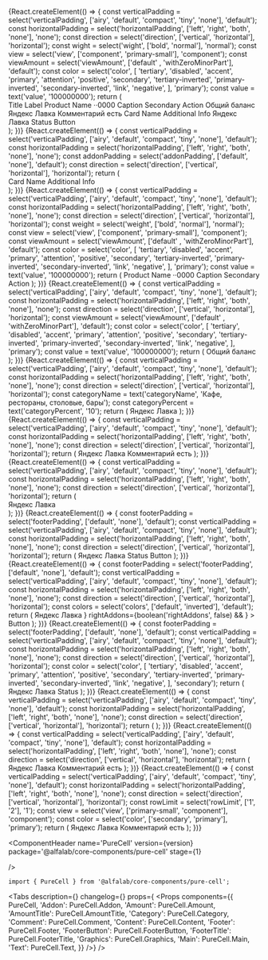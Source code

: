 



<Meta
    title='Компоненты/PureCell'
    component={PureCell}
/>


<!-- Canvas -->

<Story name='PureCell'>
    {React.createElement(() => {
    const verticalPadding = select('verticalPadding', ['airy', 'default', 'compact', 'tiny', 'none'], 'default');
    const horizontalPadding = select('horizontalPadding', ['left', 'right', 'both', 'none'], 'none');
    const direction = select('direction', ['vertical', 'horizontal'], 'horizontal');
        const wight = select('wight', ['bold', 'normal'], 'normal');
    const view = select('view', ['component', 'primary-small'], 'component');
    const viewAmount = select('viewAmount', ['default' , 'withZeroMinorPart'], 'default');
    const color = select('color', 
    [
    'tertiary',
    'disabled',
    'accent',
    'primary',
    'attention',
    'positive',
    'secondary',
    'tertiary-inverted',
    'primary-inverted',
    'secondary-inverted',
    'link',
    'negative',
    ], 'primary');
    const value = text('value', '100000000');
    return (
        <div style={{
                display: 'flex', justifyContent: 'space-around'
            }}>
        <div style={{
                display: 'flex', gap: '20px', flexWrap: 'nowrap', flexDirection: 'column'
            }}>
        <PureCell href={ text('href', '') } verticalPadding={ verticalPadding } horizontalPadding={ horizontalPadding } direction={ direction }>
            <PureCell.Graphics>
                <StarMIcon />
            </PureCell.Graphics>
            <PureCell.Content>
                <PureCell.Main>
                    <PureCell.Text color="primary" view="component">
                        Title
                    </PureCell.Text>
                    <PureCell.Text color="secondary" view="primary-small">
                        Label
                    </PureCell.Text>
                </PureCell.Main>
            </PureCell.Content>
        </PureCell>
        <PureCell href={ text('href', '') } verticalPadding={ verticalPadding } horizontalPadding={ horizontalPadding } direction={ direction }>
            <PureCell.Content>
            <PureCell.Main>
                <PureCell.Text color="secondary" view="primary-small">
                    Product Name ··0000
                </PureCell.Text>
                <PureCell.Amount 
                amount={ { view: viewAmount, value: value, minorUnits: 100, currency: 'RUR' } } 
                wight={ wight } color={ color } view={ view }/>
            </PureCell.Main>
            <PureCell.Footer>
                <Typography.Text color="secondary" view="primary-small">
                    Caption Secondary
                </Typography.Text>
                <PureCell.FooterButton>Action</PureCell.FooterButton>
            </PureCell.Footer>
        </PureCell.Content>
        </PureCell>
        <PureCell href={ text('href', '') } verticalPadding={ verticalPadding } horizontalPadding={ horizontalPadding } direction={ direction }>
            <PureCell.Content>
                <PureCell.Main>
                    <PureCell.Text color="secondary" view="primary-small">
                        Общий баланс
                    </PureCell.Text>
                    <PureCell.AmountTitle
                        amount={ { view: viewAmount, value: value, minorUnits: 100, currency: 'RUR' } } 
                        color={ color }
                    />
                </PureCell.Main>
                <PureCell.Addon verticalAlign="center">
                    <ChevronForwardMIcon />
                </PureCell.Addon>
            </PureCell.Content>
        </PureCell>
        </div>
        <div style={{
                display: 'flex', gap: '20px', flexWrap: 'nowrap', flexDirection: 'column'
            }}>
        <PureCell href={ text('href', '') } verticalPadding={ verticalPadding } horizontalPadding={ horizontalPadding } direction={ direction }>
            <PureCell.Content>
                <PureCell.Main>
                    <PureCell.Text color="primary" view="component" rowLimit={ 1 }>
                        Яндекс Лавка
                    </PureCell.Text>
                    <PureCell.Category
                        categoryName='Кафе, рестораны, столовые, бары'
                        categoryPercent={ 10 }
                    />
                </PureCell.Main>
                <PureCell.Footer>
                    <PureCell.Comment>Комментарий есть</PureCell.Comment>
                </PureCell.Footer>
            </PureCell.Content>
        </PureCell>
        <PureCell href={ text('href', '') } verticalPadding={ verticalPadding } horizontalPadding={ horizontalPadding } direction={ direction }>
            <PureCell.Graphics>
                <Circle />
            </PureCell.Graphics>
            <PureCell.Content>
                <PureCell.Main>
                    <PureCell.Text color="primary" view="component">
                        Card Name
                    </PureCell.Text>
                    <PureCell.Text color="secondary" view="primary-small">
                        Additional Info
                    </PureCell.Text>
                </PureCell.Main>
                <PureCell.Addon verticalAlign="center">
                    <InformationCircleMIcon  style={{color: '#c5c5c7'}}/>
                </PureCell.Addon>
            </PureCell.Content>
        </PureCell>
        <PureCell href={ text('href', '') } verticalPadding={ verticalPadding } horizontalPadding={ horizontalPadding } direction={ direction }>
            <PureCell.Graphics>
                <Circle/>
            </PureCell.Graphics>
            <PureCell.Content>
                <PureCell.Main>
                    <PureCell.Text color="primary" view="component" rowLimit={ 1 }>
                        Яндекс Лавка
                    </PureCell.Text>
                    <PureCell.Category
                        categoryName="Кафе, рестораны, столовые, бары"
                        categoryPercent={ 10 }
                    />
                </PureCell.Main>
                <PureCell.Footer>
                    <PureCell.FooterTitle>Status</PureCell.FooterTitle>
                    <PureCell.FooterButton>Button</PureCell.FooterButton>
                </PureCell.Footer>
            </PureCell.Content>
        </PureCell>
        </div>
        </div>
    );
    })}
</Story>

<Story name='PureCell.Addon'>
    {React.createElement(() => {
    const verticalPadding = select('verticalPadding', ['airy', 'default', 'compact', 'tiny', 'none'], 'default');
    const horizontalPadding = select('horizontalPadding', ['left', 'right', 'both', 'none'], 'none');
    const addonPadding = select('addonPadding', ['default', 'none'], 'default');
    const direction = select('direction', ['vertical', 'horizontal'], 'horizontal');
    return (
        <div style={{
                width: '400px',
            }}>
        <PureCell href={ text('href', '') } verticalPadding={ verticalPadding } horizontalPadding={ horizontalPadding } direction={ direction }>
            <PureCell.Graphics>
                <Circle />
            </PureCell.Graphics>
            <PureCell.Content>
                        <PureCell.Main>
                            <PureCell.Text color="primary" view="component">
                                Card Name
                            </PureCell.Text>
                            <PureCell.Text color="secondary" view="primary-small">
                                Additional Info
                            </PureCell.Text>
                        </PureCell.Main>
                        <PureCell.Addon verticalAlign="center" addonPadding={addonPadding}>
                            <InformationCircleMIcon  style={{color: '#c5c5c7'}}/>
                        </PureCell.Addon>
                    </PureCell.Content>
        </PureCell>
        </div>
    );
    })}
</Story>

<Story name='PureCell.Amount'>
    {React.createElement(() => {
    const verticalPadding = select('verticalPadding', ['airy', 'default', 'compact', 'tiny', 'none'], 'default');
    const horizontalPadding = select('horizontalPadding', ['left', 'right', 'both', 'none'], 'none');    const direction = select('direction', ['vertical', 'horizontal'], 'horizontal');
    const weight = select('weight', ['bold', 'normal'], 'normal');
    const view = select('view', ['component', 'primary-small'], 'component');
    const viewAmount = select('viewAmount', ['default' , 'withZeroMinorPart'], 'default');
    const color = select('color', 
    [
    'tertiary',
    'disabled',
    'accent',
    'primary',
    'attention',
    'positive',
    'secondary',
    'tertiary-inverted',
    'primary-inverted',
    'secondary-inverted',
    'link',
    'negative',
    ], 'primary');
    const value = text('value', '100000000');
    return (
            <PureCell href={ text('href', '') } verticalPadding={ verticalPadding } horizontalPadding={ horizontalPadding } direction={ direction }>
                 <PureCell.Content>
                    <PureCell.Main>
                        <PureCell.Text color="secondary" view="primary-small">
                            Product Name ··0000
                        </PureCell.Text>
                        <PureCell.Amount 
                        amount={ { view: viewAmount, value: value, minorUnits: 100, currency: 'RUR' } } 
                        weight={ weight } color={ color } view={ view }/>
                    </PureCell.Main>
                    <PureCell.Footer>
                        <Typography.Text color="secondary" view="primary-small">
                            Caption Secondary
                        </Typography.Text>
                        <PureCell.FooterButton>Action</PureCell.FooterButton>
                    </PureCell.Footer>
                </PureCell.Content>
            </PureCell>
    );
    })}
</Story>

<Story name='PureCell.AmountTitle'>
    {React.createElement(() => {
    const verticalPadding = select('verticalPadding', ['airy', 'default', 'compact', 'tiny', 'none'], 'default');
    const horizontalPadding = select('horizontalPadding', ['left', 'right', 'both', 'none'], 'none');    const direction = select('direction', ['vertical', 'horizontal'], 'horizontal');
    const viewAmount = select('viewAmount', ['default' , 'withZeroMinorPart'], 'default');
    const color = select('color', 
    [
    'tertiary',
    'disabled',
    'accent',
    'primary',
    'attention',
    'positive',
    'secondary',
    'tertiary-inverted',
    'primary-inverted',
    'secondary-inverted',
    'link',
    'negative',
    ], 'primary');
    const value = text('value', '100000000');
    return (
            <PureCell href={ text('href', '') } verticalPadding={ verticalPadding } horizontalPadding={ horizontalPadding } direction={ direction }>
                <PureCell.Content>
                    <PureCell.Main>
                        <PureCell.Text color="secondary" view="primary-small">
                            Общий баланс
                        </PureCell.Text>
                        <PureCell.AmountTitle
                            amount={ { view: viewAmount, value: value, minorUnits: 100, currency: 'RUR' } } 
                         color={ color }
                        />
                    </PureCell.Main>
                    <PureCell.Addon verticalAlign="center">
                        <ChevronForwardMIcon />
                    </PureCell.Addon>
                </PureCell.Content>
            </PureCell>
    );
    })}
</Story>

<Story name='PureCell.Category'>
    {React.createElement(() => {
    const verticalPadding = select('verticalPadding', ['airy', 'default', 'compact', 'tiny', 'none'], 'default');
    const horizontalPadding = select('horizontalPadding', ['left', 'right', 'both', 'none'], 'none');    const direction = select('direction', ['vertical', 'horizontal'], 'horizontal');
    const categoryName = text('categoryName', 'Кафе, рестораны, столовые, бары');
    const categoryPercent = text('categoryPercent', '10');
    return (
            <PureCell href={ text('href', '') } verticalPadding={ verticalPadding } horizontalPadding={ horizontalPadding } direction={ direction }>
                <PureCell.Graphics>
                    <Circle />
                </PureCell.Graphics>
                <PureCell.Content>
                    <PureCell.Main>
                        <PureCell.Text color="primary" view="component" rowLimit={ 1 }>
                            Яндекс Лавка
                        </PureCell.Text>
                        <PureCell.Category
                            categoryName={ categoryName }
                            categoryPercent={ categoryPercent }
                        />
                    </PureCell.Main>
                </PureCell.Content>
            </PureCell>
    );
    })}
</Story>

<Story name='PureCell.Comment'>
    {React.createElement(() => {
    const verticalPadding = select('verticalPadding', ['airy', 'default', 'compact', 'tiny', 'none'], 'default');
    const horizontalPadding = select('horizontalPadding', ['left', 'right', 'both', 'none'], 'none');    const direction = select('direction', ['vertical', 'horizontal'], 'horizontal');
    return (
            <PureCell href={ text('href', '') } verticalPadding={ verticalPadding } horizontalPadding={ horizontalPadding } direction={ direction }>
                <PureCell.Content>
                    <PureCell.Main>
                        <PureCell.Text color="primary" view="component" rowLimit={ 1 }>
                            Яндекс Лавка
                        </PureCell.Text>
                        <PureCell.Category
                            categoryName='Кафе, рестораны, столовые, бары'
                            categoryPercent={ 10 }
                        />
                    </PureCell.Main>
                    <PureCell.Footer>
                        <PureCell.Comment>Комментарий есть</PureCell.Comment>
                    </PureCell.Footer>
                </PureCell.Content>
            </PureCell>
    );
    })}
</Story>

<Story name='PureCell.Content'>
    {React.createElement(() => {
    const verticalPadding = select('verticalPadding', ['airy', 'default', 'compact', 'tiny', 'none'], 'default');
    const horizontalPadding = select('horizontalPadding', ['left', 'right', 'both', 'none'], 'none');    const direction = select('direction', ['vertical', 'horizontal'], 'horizontal');
    return (
        <div style={{
                width: '400px',
            }}>
            <PureCell href={ text('href', '') } verticalPadding={ verticalPadding } horizontalPadding={ horizontalPadding } direction={ direction }>
                <PureCell.Graphics>
                    <Circle  />
                </PureCell.Graphics>
                <PureCell.Content>
                    <PureCell.Main>
                        <PureCell.Text color="primary" view="component" rowLimit={ 1 }>
                            Яндекс Лавка
                        </PureCell.Text>
                        <PureCell.Category
                            categoryName="Кафе, рестораны, столовые, бары"
                            categoryPercent={ 10 }
                        />
                    </PureCell.Main>
                    <PureCell.Addon>
                        <InformationCircleMIcon/>
                    </PureCell.Addon>
                </PureCell.Content>
            </PureCell>
        </div>
    );
    })}
</Story>

<Story name='PureCell.Footer'>
    {React.createElement(() => {
    const footerPadding = select('footerPadding', ['default', 'none'], 'default');
    const verticalPadding = select('verticalPadding', ['airy', 'default', 'compact', 'tiny', 'none'], 'default');
    const horizontalPadding = select('horizontalPadding', ['left', 'right', 'both', 'none'], 'none');    const direction = select('direction', ['vertical', 'horizontal'], 'horizontal');
    return (
            <PureCell href={ text('href', '') } verticalPadding={ verticalPadding } horizontalPadding={ horizontalPadding } direction={ direction }>
                <PureCell.Graphics>
                    <Circle/>
                </PureCell.Graphics>
                <PureCell.Content>
                    <PureCell.Main>
                        <PureCell.Text color="primary" view="component" rowLimit={ 1 }>
                            Яндекс Лавка
                        </PureCell.Text>
                        <PureCell.Category
                            categoryName="Кафе, рестораны, столовые, бары"
                            categoryPercent={ 10 }
                        />
                    </PureCell.Main>
                    <PureCell.Footer footerPadding={footerPadding}>
                        <PureCell.FooterTitle>Status</PureCell.FooterTitle>
                        <PureCell.FooterButton>Button</PureCell.FooterButton>
                    </PureCell.Footer>
                </PureCell.Content>
            </PureCell>
    );
    })}
</Story>

<Story name='PureCell.FooterButton'>
    {React.createElement(() => {
    const footerPadding = select('footerPadding', ['default', 'none'], 'default');
    const verticalPadding = select('verticalPadding', ['airy', 'default', 'compact', 'tiny', 'none'], 'default');
    const horizontalPadding = select('horizontalPadding', ['left', 'right', 'both', 'none'], 'none');    const direction = select('direction', ['vertical', 'horizontal'], 'horizontal');
    const colors = select('colors', ['default', 'inverted'], 'default');
    return (
            <PureCell href={ text('href', '') } verticalPadding={ verticalPadding } horizontalPadding={ horizontalPadding } direction={ direction }>
                <PureCell.Content>
                    <PureCell.Main>
                        <PureCell.Text color="primary" view="component" rowLimit={ 1 }>
                            Яндекс Лавка
                        </PureCell.Text>
                        <PureCell.Category
                            categoryName="Кафе, рестораны, столовые, бары"
                            categoryPercent={ 10 }
                        />
                    </PureCell.Main>
                    <PureCell.Footer footerPadding={footerPadding}>
                        <PureCell.FooterButton
                            view={select('view', VIEWS, 'primary')}
                            colors={colors}
                            href={text('href', '')}
                            loading={boolean('loading')}
                            disabled={boolean('disabled', false)}
                            block={boolean('block', false)}
                            nowrap={boolean('nowrap', false)}
                            leftAddons={boolean('leftAddons', false) && <StarMIcon />}
                            rightAddons={boolean('rightAddons', false) && <StarMIcon />}
                    >
                    Button
                    </PureCell.FooterButton>
                    </PureCell.Footer>
                </PureCell.Content>
            </PureCell>
    );
    })}
</Story>

<Story name='PureCell.FooterTitle'>
    {React.createElement(() => {
    const footerPadding = select('footerPadding', ['default', 'none'], 'default');
    const verticalPadding = select('verticalPadding', ['airy', 'default', 'compact', 'tiny', 'none'], 'default');
    const horizontalPadding = select('horizontalPadding', ['left', 'right', 'both', 'none'], 'none');    const direction = select('direction', ['vertical', 'horizontal'], 'horizontal');
        const color = select('color', 
    [
    'tertiary',
    'disabled',
    'accent',
    'primary',
    'attention',
    'positive',
    'secondary',
    'tertiary-inverted',
    'primary-inverted',
    'secondary-inverted',
    'link',
    'negative',
    ], 'secondary');
    return (
            <PureCell href={ text('href', '') } verticalPadding={ verticalPadding } horizontalPadding={ horizontalPadding } direction={ direction }>
                <PureCell.Content>
                    <PureCell.Main>
                        <PureCell.Text color="primary" view="component" rowLimit={ 1 }>
                            Яндекс Лавка
                        </PureCell.Text>
                        <PureCell.Category
                            categoryName="Кафе, рестораны, столовые, бары"
                            categoryPercent={ 10 }
                        />
                    </PureCell.Main>
                    <PureCell.Footer footerPadding={footerPadding}>
                        <PureCell.FooterTitle color={ color }>Status</PureCell.FooterTitle>
                    </PureCell.Footer>
                </PureCell.Content>
            </PureCell>
    );
    })}
</Story>

<Story name='PureCell.Graphics'>
    {React.createElement(() => {
    const verticalPadding = select('verticalPadding', ['airy', 'default', 'compact', 'tiny', 'none'], 'default');
    const horizontalPadding = select('horizontalPadding', ['left', 'right', 'both', 'none'], 'none');    const direction = select('direction', ['vertical', 'horizontal'], 'horizontal');
    return (
            <PureCell href={ text('href', '') } verticalPadding={ verticalPadding } horizontalPadding={ horizontalPadding } direction={ direction }>
                <PureCell.Graphics>
                    <Circle/>
                </PureCell.Graphics>
            </PureCell>
    );
    })}
</Story>

<Story name='PureCell.Main'>
    {React.createElement(() => {
    const verticalPadding = select('verticalPadding', ['airy', 'default', 'compact', 'tiny', 'none'], 'default');
    const horizontalPadding = select('horizontalPadding', ['left', 'right', 'both', 'none'], 'none');    const direction = select('direction', ['vertical', 'horizontal'], 'horizontal');
    return (
            <PureCell href={ text('href', '') } verticalPadding={ verticalPadding } horizontalPadding={ horizontalPadding } direction={ direction }>
                <PureCell.Graphics>
                    <Circle  />
                </PureCell.Graphics>
                <PureCell.Content>
                    <PureCell.Main>
                        <PureCell.Text color="primary" view="component" rowLimit={ 1 }>
                            Яндекс Лавка
                        </PureCell.Text>
                        <PureCell.Category
                            categoryName="Кафе, рестораны, столовые, бары"
                            categoryPercent={ 10 }
                        />
                    </PureCell.Main>
                    <PureCell.Addon>
                    </PureCell.Addon>
                    <PureCell.Footer>
                        <PureCell.Comment>Комментарий есть</PureCell.Comment>
                    </PureCell.Footer>
                </PureCell.Content>
            </PureCell>
    );
    })}
</Story>

<Story name='PureCell.Text'>
    {React.createElement(() => {
    const verticalPadding = select('verticalPadding', ['airy', 'default', 'compact', 'tiny', 'none'], 'default');
    const horizontalPadding = select('horizontalPadding', ['left', 'right', 'both', 'none'], 'none');    const direction = select('direction', ['vertical', 'horizontal'], 'horizontal');
    const rowLimit = select('rowLimit', ['1', '2'], '1');
    const view = select('view', ['primary-small', 'component'], 'component');
    const color = select('color', ['secondary', 'primary'], 'primary');
    return (
            <PureCell href={ text('href', '') } verticalPadding={ verticalPadding } horizontalPadding={ horizontalPadding } direction={ direction }>
                <PureCell.Graphics>
                    <Circle />
                </PureCell.Graphics>
                <PureCell.Content>
                    <PureCell.Main>
                        <PureCell.Text color={ color } view={view} rowLimit={ rowLimit }>
                            Яндекс Лавка
                        </PureCell.Text>
                        <PureCell.Category
                            categoryName="Кафе, рестораны, столовые, бары"
                            categoryPercent={ 10 }
                        />
                    </PureCell.Main>
                    <PureCell.Footer>
                        <PureCell.Comment>Комментарий есть</PureCell.Comment>
                    </PureCell.Footer>
                </PureCell.Content>
            </PureCell>
    );
    })}
</Story>

<!-- Docs -->

<ComponentHeader
    name='PureCell'
    version={version}
    package='@alfalab/core-components/pure-cell'
    stage={1}
    
/>

```tsx
import { PureCell } from '@alfalab/core-components/pure-cell';
```

<Tabs
    description={<Description />}
    changelog={<Changelog />}
    props={
        <Props components={{
            PureCell,
            'Addon': PureCell.Addon,
            'Amount': PureCell.Amount,
            'AmountTitle': PureCell.AmountTitle,
            'Category': PureCell.Category,
            'Comment': PureCell.Comment,
            'Content': PureCell.Content,
            'Footer': PureCell.Footer,
            'FooterButton': PureCell.FooterButton,
            'FooterTitle': PureCell.FooterTitle,
            'Graphics': PureCell.Graphics,
            'Main': PureCell.Main,
            'Text': PureCell.Text,
        }} />}
/>